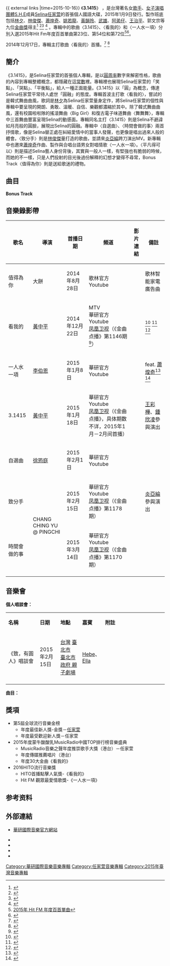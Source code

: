 {{ external links |time=2015-10-16}}
{{Infobox Album 
| Name		= 3.1415
| Type		= [[專輯|專輯]] 
| Artist	= [[任家萱|任家萱]] 
| Cover		= Selina Ren 3.1415 Album.jpg
| format        = [[CD|CD]]
| Released	= 2015年1月9日
| Recorded	= 2014年10月
| Genre		= [[華語流行音樂|華語流行音樂]] 
| Length	= 43.49 <br> EAN/UPC：4716220195827 <br> 唱片編碼：HIM21323A1 <ref>{{Cite web |url =http://isrc.ncl.edu.tw/music_view.aspx?item=14471 |title =專輯資料 |author =【ISRC】國際標準錄音錄影資料代碼 |accessdate =2015-04-01 |archive-date =2015-04-01 |archive-url =https://archive.is/20150401192310/http://isrc.ncl.edu.tw/music_view.aspx?item=14471 |dead-url =no }}</ref> 
| Label		= {{flagicon|Taiwan}}[[華研國際音樂|華研國際音樂（HIM）]]
| Producer	= [[王治平|王治平]]、[[黃韻玲|黃韻玲]]、[[阿弟仔|阿弟仔]]、[[林俊傑|林俊傑]]
| Reviews	= *[[全球流行音樂金榜|第5屆全球流行音樂金榜]] 年度最佳新人獎-金獎
*2015年度蒙牛酸酸乳MusicRadio中國TOP音樂盛典 港台年度傳媒推薦唱片
| Last album	= ''[[重作一个梦|重作一個夢]]''<br>（2011-12-16）
| This album	= '''3.1415'''<br>（2015-1-9）
| Next album	= ''[[往美的路我要自己作主|往美的路我要自己作主]]''<br>(2022-04-29) 
}}
《'''3.1415'''》 ，是台灣著名女[[歌手|歌手]]、[[女子演唱團體|女子演唱團體]][[S.H.E|S.H.E]]成員[[任家萱|Selina任家萱]]的首張個人國語大碟，2015年1月9日發行。製作班底包括[[林夕|林夕]]、[[林俊傑|林俊傑]]、[[蕭煌奇|蕭煌奇]]、[[姚若龍|姚若龍]]、[[黃韻玲|黃韻玲]]、[[武雄|武雄]]、[[阿弟仔|阿弟仔]]、[[王治平|王治平]]、郭文宗等九位[[金曲獎|金曲獎]]得主<ref>{{Cite web |url = http://www.him.com.tw/albumcon.php?cid=31 |title = 任家萱 - 3.1415 作品介紹 |author = 【 華研國際音樂（HIM）】 |date = 2014-12-12 |accessdate = 2015-04-13 |archive-date = 2020-08-12 |archive-url = https://web.archive.org/web/20200812113411/https://www.him.com.tw/albumcon.php?cid=31 |dead-url = no }}</ref>   <ref>{{Cite web |url = http://news.sina.com.hk/news/20141212/-15-3515177/1.html |title = Selina將發個人專輯 自嘲很“圓”不減肥 |author = 【香港新浪網】 |date = 2014-12-12 |access-date = 2014-12-14 |archive-url = https://web.archive.org/web/20141214210211/http://news.sina.com.hk/news/20141212/-15-3515177/1.html |archive-date = 2014-12-14 |dead-url = yes }}</ref><ref>{{Cite web |url = http://www.ettoday.net/news/20141212/437815.htm |title = 不減肥了！Selina自嘲：為什麼一個女明星不用減肥呢？ |author = 【ETtoday影劇音樂】 |date = 2014-12-12 |accessdate = 2014-12-14 |archive-date = 2015-09-24 |archive-url = https://web.archive.org/web/20150924134852/http://www.ettoday.net/news/20141212/437815.htm |dead-url = no }}</ref>  <ref>{{Cite web |url =http://www.nownews.com/n/2014/12/12/1541025 |title =Selina三點全露！　解密【3.1415】 |author =【NOWnews】 |date =2014-12-12 |accessdate =2014-12-14 |archive-date =2017-05-05 |archive-url =https://web.archive.org/web/20170505064055/http://www.nownews.com/n/2014/12/12/1541025 |dead-url =no }}</ref> 。專輯中的歌曲〈3.1415〉、〈看我的〉和〈一人水一項〉分別入選2015年Hit Fm年度百首單曲第23位、第54位和第72位<ref>[http://www.hitoradio.com/newweb/chart_2.php?ch_year=2015 2015年 Hit FM 年度百首單曲]</ref><ref>{{Cite web |url=http://www.hitoradio.com/newweb/chart_2.php?ch_year=2015&pageNum_rsList=1 |title=Hit FM Annual Top 100 Singles Chart 2015 2015年 Hit FM 年度百首單曲 |accessdate=2019-07-28 |archive-date=2019-08-20 |archive-url=https://web.archive.org/web/20190820143140/http://www.hitoradio.com/newweb/chart_2.php?ch_year=2015&pageNum_rsList=1 |dead-url=no }}</ref>。

2014年12月17日，專輯主打歌曲〈看我的〉首播。<ref>{{Cite web |url = http://www.hitoradio.com/newweb/videomusic.php |title = Hit Fm 首播預告 |author = 【Hit Fm官方網站】 |date = 2014-12-17 |access-date = 2014-12-14 |archive-url = https://web.archive.org/web/20131016032823/http://www.hitoradio.com/newweb/videomusic.php |archive-date = 2013-10-16 |dead-url = yes }}</ref>  <ref>{{Cite web |url =http://www.him.com.tw/event2.asp?sid=2 |title =S.H.E活動行程 |author =【華研國際音樂官方網站-活動行程】 |date =2014-12-15 |accessdate =2014-12-15 |archive-date =2015-03-28 |archive-url =https://web.archive.org/web/20150328183803/http://www.him.com.tw/event2.asp?sid=2 |dead-url =no }}</ref>

== 簡介 ==
《3.1415》，是Selina任家萱的首張個人專輯，是以[[圓周率|圓周率]]數字來解密性格，歌曲的內容到專輯整體概念，都隱藏在這[[常數|常數]]裡。專輯裡也展現Selina任家萱的「笑點」、「哭點」、「平衡點」，給人一種正面能量。《3.1415》以「圓」為概念，傳達Selina任家萱平常待人處世「圓融」的態度。專輯首波主打歌〈看我的〉，嘗試的是韓式舞曲曲風，歌詞是[[林夕|林夕]]為Selina任家萱量身定作，將Selina任家萱的個性與專輯中要呈現的開朗、勇敢、溫暖、自信、樂觀都濃縮於其中。除了韓式舞曲曲風，還有校園啦啦隊的搖滾舞曲〈Big Girl〉和復古電子味道舞曲〈舞舞舞〉，專輯中三首舞曲豐富呈現Selina的動感面。專輯同名主打〈3.1415〉則是Selina不避諱如月亮般的圓臉，展現出Selina的圓融。專輯中〈自選曲〉、〈時間會做的事〉兩首抒情歌，像是Selina替正處在糾結愛情中的當事人發聲，也更像是唱出過來人般的體會。〈致分手〉則是[[林俊傑|林俊傑]]量打造的歌曲，並請來[[炎亞綸|炎亞綸]]跨刀演出MV。新專輯中也邀來[[蕭煌奇|蕭煌奇]]作曲、製作與合唱台語男女對唱情歌〈一人水一項〉。〈平凡得可以〉則是描述Selina藝人身份背後，其實與一般人一樣，有堅強也有脆弱的時候，而她的不一樣，只是人們投射的目光後過份解釋的幻想才變得不尋常，Bonus Track〈值得為你〉則是送給歌迷的禮物。

==曲目==
{{Tracklist
| title1 = 看我的
| note1 = Watch Me Now
| longnote1 = '''首波主打'''<br>[[新傳媒8頻道|新傳媒8頻道]]《[[復仇女王|復仇女王]]》片頭曲
| lyrics1 = [[林夕|林夕]]
| music1 = Im, Sang Hyuck<br>Son, Young Jin
| arranger1 = Im, Sang Hyuck<br>Son, Young Jin
| producer1 = Im, Sang Hyuck<br>Son, Young Jin
| length1 = 3:14

| title2 = 3.1415
| note2 = 
| longnote2 = '''第三波主打'''
| lyrics2 = 張家瑋
| music2 = 崔迪
| arranger2 = 李治逸
| producer2 = [[阿弟仔|阿弟仔]]
| length2 = 3:32

| title3 = 一人水一項
| note3 = Love You For Who You Are
| longnote3 = '''第二波主打'''<br>feat. [[蕭煌奇|蕭煌奇]]
| lyrics3 = 武雄
| music3 = [[蕭煌奇|蕭煌奇]]
| arranger3 = 黃雨勳
| producer3 = 蕭煌奇
| length3 = 4:35

| title4 = 自選曲
| note4 = Multiple Choice
| longnote4 = '''第四波主打'''
| lyrics4 = 彭學斌
| music4 = 彭學斌
| arranger4 = [[鍾興民|鍾興民]]
| producer4 = [[黃韻玲|黃韻玲]]
| length4 = 4:57

| title5 = 平凡得可以
| note5 = The Beauty of Ordinary Things
| longnote5 = 
| lyrics5 = 徐旻鈴
| music5 = [[王雅君|王雅君]]
| arranger5 = 黃雨勳
| producer5 = [[王治平|王治平]]
| length5 = 3:44

| title6 = Big Girl
| note6 = 
| longnote6 = 
| lyrics6 = [[陳鎮川|陳鎮川]]
| music6 = Ki Myoung Kwon
| arranger6 = 廖偉傑
| producer6 = [[阿弟仔|阿弟仔]]
| length6 = 3:24

| title7 = 舞舞舞
| note7 = Dance, Dance, Dance
| longnote7 = 
| lyrics7 = [[施人誠|施人誠]]
| music7 = Tebey Ottoh、Edward Jonathan Harris、Robbie Smith、Simon Pettigrew
| arranger7 = 潘信維
| producer7 = 阿弟仔
| length7 = 4:24

| title8 = 致分手
| note8 = To the Broken Heart
| longnote8 = '''第五波主打'''
| lyrics8 = 易家揚
| music8 = [[林俊傑|林俊傑]]
| arranger8 = [[洪敬堯|洪敬堯]]、溫奕哲
| producer8 = 呂禎晃、林俊傑
| length8 = 4:09

| title9 = 時間會做的事
| note9 = As Time Goes By
| longnote9 = '''第六波主打'''
| lyrics9 = [[姚若龍|姚若龍]]
| music9 = [[宇珩|宇珩]]
| arranger9 = 楊朝焰
| producer9 = 王治平
| length9 = 4:11

| title10 = 妳是水作的
| note10 = You Are Made of Water
| longnote10 = 
| lyrics10 = 陳信延
| music10 = [[莫豔琳|莫豔琳]]
| arranger10 = Terence Teo
| producer10 = 王治平
| length10 = 3:34
}}

'''Bonus Track'''

{{Tracklist
| title1 = 值得為你
| note1 = Just For You
| music1 = 劉大江
| lyrics1 = 藍小邪
| arranger1 = [[JerryC|JerryC]]
| producer1 = 呂禎晃
| longnote1 = 2014年度[[歌林|歌林]]家電品牌廣告曲
| length1 =  4:05

| total_length = 43:49
}}

==音樂錄影帶==
{| class="wikitable"
! 歌名 !! 導演 !! 首播日期 !! 頻道 !! 影片連結 !! 備註 
|-
| 值得為你 || 大餅 || 2014年8月28日 || 歌林官方Youtube || {{youtube|oIILaX3R5p8|值得為你 Just For You}} || 歌林智能家電廣告曲
|-
| 看我的 || [[黃中平|黃中平]]|| 2014年12月22日 || MTV<br>華研官方Youtube<br>[[凤凰卫视|凤凰卫视]]（《金曲点播》第1146期<ref>{{Cite web |url=http://phtv.ifeng.com/epg/ |title=凤凰卫视节目表 |accessdate=2015-01-21 |archive-date=2013-07-14 |archive-url=https://web.archive.org/web/20130714052031/http://phtv.ifeng.com/epg/ |dead-url=no }}</ref>）|| {{youtube|BUZQDfr2AK4|（官方歌詞版）看我的 Watch Me Now}} <br>{{youtube|Jqsf8l5CL4E|看我的 Watch Me Now}} ||<ref>{{Cite web |url = http://www.epochtimes.com/b5/14/12/18/n4321185.htmSelina《看我的》挑戰舞曲-MV走可愛風.html |title = Selina《看我的》挑戰舞曲 MV走可愛風 |author = 【大紀元】 |date = 2014-12-18 |accessdate = 2021-01-26 |archive-date = 2016-03-04 |archive-url = https://web.archive.org/web/20160304134133/http://www.epochtimes.com/b5/14/12/18/n4321185.htmSelina%E3%80%8A%E7%9C%8B%E6%88%91%E7%9A%84%E3%80%8B%E6%8C%91%E6%88%B0%E8%88%9E%E6%9B%B2-MV%E8%B5%B0%E5%8F%AF%E6%84%9B%E9%A2%A8.html |dead-url = no }}</ref>  <ref>{{Cite web|url =http://www.chinatimes.com/realtimenews/20141217004839-260404|title =Selina封舞4年解禁 甩開火吻夢魘|author =【中時電子報】|date =2014-12-17|accessdate =2014-12-18|archive-date =2016-06-24|archive-url =https://web.archive.org/web/20160624114934/http://www.chinatimes.com/realtimenews/20141217004839-260404|dead-url =no}}</ref> <ref>{{Cite web |url = http://udn.com/NEWS/ENTERTAINMENT/ENT6/9136742.shtml |title = Selina「看我的」 唱跳走出火吻傷 |author = 【聯合新聞網-娛樂追星】 |date = 2014-12-18 |accessdate = 2014-12-18 |archive-date = 2014-12-22 |archive-url = https://web.archive.org/web/20141222103258/http://udn.com/NEWS/ENTERTAINMENT/ENT6/9136742.shtml |dead-url = no }}</ref>
|-
| 一人水一項|| [[李伯恩|李伯恩]] || 2015年1月8日 || 華研官方Youtube || {{youtube|mAF0rLDssDw|一人水一項 Love you for who you are}}|| feat. [[蕭煌奇|蕭煌奇]]<ref>{{Cite web |url = http://news.sina.com.hk/news/20150107/-15-3552569/1.html |title = 任家萱攜蕭煌奇男女對唱 拍攝MV全家盯場 |author = 【香港新浪網】 |date = 2015-01-07 |access-date = 2015-04-13 |archive-url = https://web.archive.org/web/20150507203351/http://news.sina.com.hk/news/20150107/-15-3552569/1.html |archive-date = 2015-05-07 |dead-url = yes }}</ref> <ref>{{Cite web |url = http://www.nownews.com/n/2015/01/07/1565902 |title = Selina好大膽！　當老公面另抱蕭煌奇 |author = 【NOWnews】 |date = 2015-01-07 |accessdate = 2015-04-13 |archive-date = 2016-03-07 |archive-url = https://web.archive.org/web/20160307145859/http://www.nownews.com/n/2015/01/07/1565902 |dead-url = no }}</ref>
|-
| 3.1415|| [[黃中平|黃中平]] || 2015年1月18日 || 華研官方Youtube<br>[[凤凰卫视|凤凰卫视]]（《金曲点播》，具体期数不详，2015年1月－2月间首播）|| {{youtube|vrdWPvKTMyc|3.1415 ...}}||[[王彩樺|王彩樺]]、[[鍾欣凌|鍾欣凌]]參與演出 
|-
| 自選曲|| [[徐筠庭|徐筠庭]] || 2015年2月1日 || 華研官方Youtube || {{youtube|WdyeAPk0-lE|自選曲 Multiple Choice}} ||
|-
| 致分手|| rowspan="2"| CHANG CHING YU @ PINGCHI || 2015年2月15日 || 華研官方Youtube<br>[[凤凰卫视|凤凰卫视]]（《金曲点播》第1178期） || {{youtube|WpKgBSPrywU|致分手 To the Broken Heart }} ||[[炎亞綸|炎亞綸]]參與演出
|-
| 時間會做的事||  2015年3月14日 || 華研官方Youtube<br>[[凤凰卫视|凤凰卫视]]（《金曲点播》第1170期） || {{youtube|RULzhjm9jbM|時間會做的事 As time goes by}} ||
|-
|}

==音樂會==
'''個人唱談會：'''
{| class="wikitable" width=100% style="font-size:90%"
|style="width:20%"|'''名稱'''||style="width:13%"|'''日期'''||style="width:14%"|'''地點'''||style="width:12%"|'''嘉賓'''||style="width:40%"|'''附註'''
|-
|《致，有圓人》唱談會 || 2015年2月15日 || {{flagicon|TWN}}[[台灣|台灣]] [[臺北市|臺北市]]<br>[[臺北市政府|臺北市政府 親子劇場]] || [[田馥甄|Hebe]]、[[陳嘉樺|Ella]] || 
|-
|}
'''曲目：'''
{{hidden
| headercss = background: #ccccff; font-size: 100%; width: 70%;
| contentcss = text-align: left; font-size: 100%; width: 70%;
| header = 曲目
| content =
#So Fa Mi Re Do (詞曲:[[任家萱|任家萱]])
#3.1415
#月亮組曲：問籤詩-戴梅君(閩南語)；月光-[[王心凌|王心凌]]；帶我去月球-[[張雨生|張雨生]]
#你是水作的
#自選曲
#致分手
#療傷組曲：心蝕-[[許茹芸|許茹芸]]；好心情-[[李玟|李玟]]；不必在乎我是誰-[[林憶蓮|林憶蓮]]；可愛-[[楊丞琳|楊丞琳]]
#時間會做的事
#平凡的可以
#一人水一项
#值得為你
#給小孩 (ft. [[田馥甄|Hebe]]、[[陳嘉樺|Ella]])
}}

==獎項==
*第5屆全球流行音樂金榜 
**年度最佳新人獎-金獎－[[任家萱|任家萱]]
**年度最受歡迎新人獎－任家萱
*2015年度蒙牛酸酸乳MusicRadio中國TOP排行榜音樂盛典
**MusicRadio音樂之聲年度推崇歌手大獎（港台）－任家萱
**年度傳媒推薦唱片（港台）
**年度30大金曲《看我的》
*2016HITO流行音樂獎 
**HITO首播點擊人氣獎-《看我的》
**Hit FM 觀眾最愛情歌獎-《一人水一項》
==参考资料==
{{reflist|2}}

==外部連結==
* {{zh-tw}}[http://www.him.com.tw/ 華研國際音樂官方網站]{{Wayback|url=http://www.him.com.tw/ |date=20110101123551 }}
* {{zh-tw}}{{Sinaweibo|himmusic|華研國際音樂}}
* {{zh-tw}}{{YouTube|user=HIMservice|華研國際音樂}}
* {{zh-tw}}{{Facebook|himselina|任家萱 Selina}}
* {{zh-tw}}{{Sinaweibo|selinashe|任家萱 Selina}} 


{{任家萱}}
{{S.H.E}}

[[Category:華研國際音樂音樂專輯|Category:華研國際音樂音樂專輯]]
[[Category:任家萱音樂專輯|Category:任家萱音樂專輯]]
[[Category:2015年臺灣音樂專輯|Category:2015年臺灣音樂專輯]]